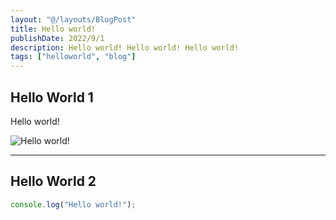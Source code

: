 ```yaml
---
layout: "@/layouts/BlogPost"
title: Hello world!
publishDate: 2022/9/1
description: Hello world! Hello world! Hello world!
tags: ["helloworld", "blog"]
---
```



## Hello World 1

Hello world!

<Image
	src="https://via.placeholder.com/460x550/000000/FFFFFF/.png?text=Hello+World!"
	alt="Hello world!"
	width={550}
	height={460}
/>

---

## Hello World 2

```js
console.log("Hello world!");
```
